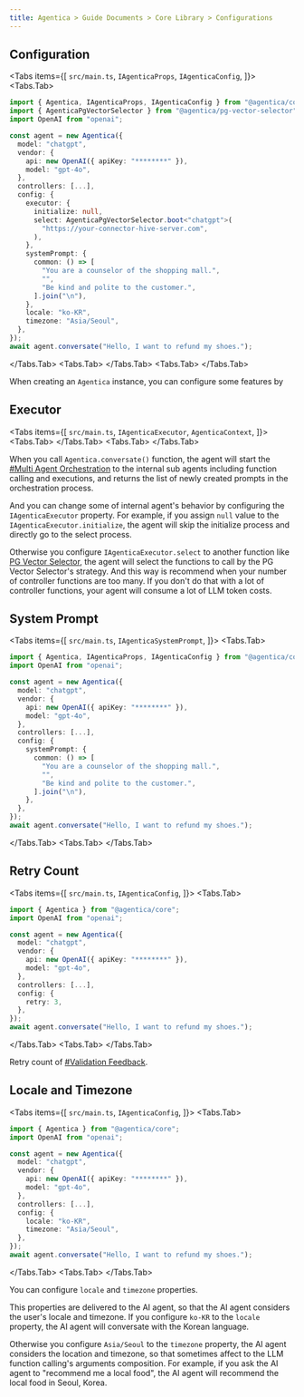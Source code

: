```yaml
---
title: Agentica > Guide Documents > Core Library > Configurations
---
```



## Configuration
<Tabs items={[
  <code>src/main.ts</code>,
  <code>IAgenticaProps</code>,
  <code>IAgenticaConfig</code>,
]}>
  <Tabs.Tab>
```typescript filename="src/main.ts" showLineNumbers
import { Agentica, IAgenticaProps, IAgenticaConfig } from "@agentica/core";
import { AgenticaPgVectorSelector } from "@agentica/pg-vector-selector";
import OpenAI from "openai";

const agent = new Agentica({
  model: "chatgpt",
  vendor: {
    api: new OpenAI({ apiKey: "********" }),
    model: "gpt-4o",
  },
  controllers: [...],
  config: {
    executor: {
      initialize: null,
      select: AgenticaPgVectorSelector.boot<"chatgpt">(
        "https://your-connector-hive-server.com",
      ),
    },
    systemPrompt: {
      common: () => [
        "You are a counselor of the shopping mall.",
        "",
        "Be kind and polite to the customer.",
      ].join("\n"),
    },
    locale: "ko-KR",
    timezone: "Asia/Seoul",
  },
});
await agent.conversate("Hello, I want to refund my shoes.");
```
  </Tabs.Tab>
  <Tabs.Tab>
    <IAgenticaPropsSnippet />
  </Tabs.Tab>
  <Tabs.Tab>
    <IAgenticaConfigSnippet />
  </Tabs.Tab>
</Tabs>


When creating an `Agentica` instance, you can configure some features by 


## Executor
<Tabs items={[
  <code>src/main.ts</code>,
  <code>IAgenticaExecutor</code>,
  <code>AgenticaContext</code>,
]}>
  <Tabs.Tab>
    <IAgenticaExecutorSnippet />
  </Tabs.Tab>
  <Tabs.Tab>
    <AgenticaContextSnippet />
  </Tabs.Tab>
</Tabs>

When you call `Agentica.conversate()` function, the agent will start the [#Multi Agent Orchestration](/docs/concepts/function-calling/#orchestration-strategy) to the internal sub agents including function calling and executions, and returns the list of newly created prompts in the orchestration process.

And you can change some of internal agent's behavior by configuring the `IAgenticaExecutor` property. For example, if you assign `null` value to the `IAgenticaExecutor.initialize`, the agent will skip the initialize process and directly go to the select process.

Otherwise you configure `IAgenticaExecutor.select` to another function like [PG Vector Selector](/docs/plugins/pg-vector-selector), the agent will select the functions to call by the PG Vector Selector's strategy. And this way is recommend when your number of controller functions are too many. If you don't do that with a lot of controller functions, your agent will consume a lot of LLM token costs.




## System Prompt
<Tabs items={[
  <code>src/main.ts</code>,
  <code>IAgenticaSystemPrompt</code>,
]}>
  <Tabs.Tab>
```typescript filename="src/main.ts" showLineNumbers {12-18}
import { Agentica, IAgenticaProps, IAgenticaConfig } from "@agentica/core";
import OpenAI from "openai";

const agent = new Agentica({
  model: "chatgpt",
  vendor: {
    api: new OpenAI({ apiKey: "********" }),
    model: "gpt-4o",
  },
  controllers: [...],
  config: {
    systemPrompt: {
      common: () => [
        "You are a counselor of the shopping mall.",
        "",
        "Be kind and polite to the customer.",
      ].join("\n"),
    },
  },
});
await agent.conversate("Hello, I want to refund my shoes.");
```
  </Tabs.Tab>
  <Tabs.Tab>
    <IAgenticaSystemPromptSnippet />
  </Tabs.Tab>
</Tabs>




## Retry Count
<Tabs items={[
  <code>src/main.ts</code>,
  <code>IAgenticaConfig</code>,
]}>
  <Tabs.Tab>
```typescript filename="src/main.ts" showLineNumbers {12}
import { Agentica } from "@agentica/core";
import OpenAI from "openai";

const agent = new Agentica({
  model: "chatgpt",
  vendor: {
    api: new OpenAI({ apiKey: "********" }),
    model: "gpt-4o",
  },
  controllers: [...],
  config: {
    retry: 3,
  },
});
await agent.conversate("Hello, I want to refund my shoes.");
```
  </Tabs.Tab>
  <Tabs.Tab>
    <IAgenticaConfigSnippet />
  </Tabs.Tab>
</Tabs>

Retry count of [#Validation Feedback](/docs/concepts/function-calling#validation-feedback).





## Locale and Timezone
<Tabs items={[
  <code>src/main.ts</code>,
  <code>IAgenticaConfig</code>,
]}>
  <Tabs.Tab>
```typescript filename="src/main.ts" showLineNumbers {12-13}
import { Agentica } from "@agentica/core";
import OpenAI from "openai";

const agent = new Agentica({
  model: "chatgpt",
  vendor: {
    api: new OpenAI({ apiKey: "********" }),
    model: "gpt-4o",
  },
  controllers: [...],
  config: {
    locale: "ko-KR",
    timezone: "Asia/Seoul",
  },
});
await agent.conversate("Hello, I want to refund my shoes.");
```
  </Tabs.Tab>
  <Tabs.Tab>
    <IAgenticaConfigSnippet />
  </Tabs.Tab>
</Tabs>

You can configure `locale` and `timezone` properties.

This properties are delivered to the AI agent, so that the AI agent considers the user's locale and timezone. If you configure `ko-KR` to the `locale` property, the AI agent will conversate with the Korean language. 

Otherwise you configure `Asia/Seoul` to the `timezone` property, the AI agent considers the location and timezone, so that sometimes affect to the LLM function calling's arguments composition. For example, if you ask the AI agent to "recommend me a local food", the AI agent will recommend the local food in Seoul, Korea.
